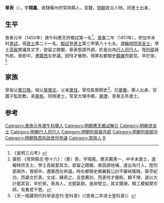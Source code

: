 {{About|明朝人物|官吏寫給君主的文書|奏疏}}
{{明清人物信息框
| 姓名 = 章表
| 原名 =
| 圖片名稱 = 
| 圖片大小 = 220px
| 圖片說明 = 
| 最高職務 = 廣西布政使司左參議
| 國家 = 大明
| 爵位 =
| 籍貫 = [[南直隸|直隸]][[蘇州府|蘇州府]][[常熟縣|常熟縣]]
| 族裔 = 漢族
| 旗籍 = 
| 字號 = 字翔鳳
| 室名 = 
| 諡號 = 
| 出生日期 = 永樂二十二年（1424年）
| 出生地點 = 
| 逝世日期 = 卒年不詳
| 逝世地點 = 
| 墓葬 =
| 配偶 =
| 親屬 = （父）[[章珪|章珪]]<br>（兄）[[章儀|章儀]]、（弟）[[章格_(景泰進士)|章格]]、[[章律|章律]]
| 出身 = 
*景泰元年庚午科應天鄉試解元
*景泰二年辛未科同進士出身
| 經歷 = 
| 著作 =
}}

'''章表'''（{{bd|1424年||？}}），字'''翔鳳'''，直隸蘇州府常熟縣人，官籍，[[明朝|明朝]]政治人物。同進士出身。

==生平==
景泰元年（1450年）庚午科應天府鄉試第一名<ref>《皇明三元考》</ref>。[[景泰|景泰]]二年（1451年），參加辛未科[[會試|會試]]，得[[貢士|貢士]]第二十一名。[[殿試|殿試]]登[[進士|進士]]第三甲第八十七名。選[[翰林院|翰林院]][[庶吉士|庶吉士]]，學士[[高穀|高穀]]賞識其文字，欲留之館閣，章表堅請外調，於是出為[[行人司|行人司]][[行人|行人]]，陞[[刑部|刑部]]員外郎，晉郎中，遷[[廣西|廣西]]左參議。因恃才傲物，得罪右都御史[[韓雍|韓雍]]而罷官。卒於家。<ref>康熙 《常熟縣志·卷十六》：（章）表，字翔鳳，應天薦第一，中辛未進士，選翰林庶吉士。學士高穀愛其文，欲留之館閣，表固請他補，遂出為行人，陞刑部員外，晉郎中，遷廣西左叅議。時右都御史韓襄毅公討平藤峽猺賊，築亭紀功，而屬文於表，文成，韓奇之，且登薦剡，而表恃才傲睨，韓不懌，遂以大計罷其官，卒於家。表為人，志銳氣剛，崖岸壁立。其文鏡煉，精工模擬樊宗師。有集若干卷。</ref>

==家族==
曾祖父[[章日敬|章日敬]]。祖父[[章煥文|章煥文]]。父亲[[章珪|章珪]]，曾任監察御史<ref>《天一阁藏明代科举录选刊·登科录》（《景泰二年进士登科录》）</ref>。兄[[章儀|章儀]]，舉人出身，官國子監助教。弟[[章格_(景泰進士)|章格]]，同榜進士，官至大理寺卿。[[章律|章律]]，景泰五年進士。

==参考==
{{reflist}}
{{明朝人物小作品}}
{{景泰二年辛未科殿試金榜}}
{{DEFAULTSORT:Zhang章}}

[[Category:景泰元年庚午科舉人|Category:景泰元年庚午科舉人]]
[[Category:明朝應天鄉試解元|Category:明朝應天鄉試解元]]
[[Category:明朝庶吉士|Category:明朝庶吉士]]
[[Category:明朝行人司行人|Category:明朝行人司行人]]
[[Category:明朝刑部員外郎|Category:明朝刑部員外郎]]
[[Category:明朝刑部郎中|Category:明朝刑部郎中]]
[[Category:明朝陝西布政使司參議|Category:明朝陝西布政使司參議]]
[[Category:常熟人|Category:常熟人]]
[[Category:章姓|B]]
